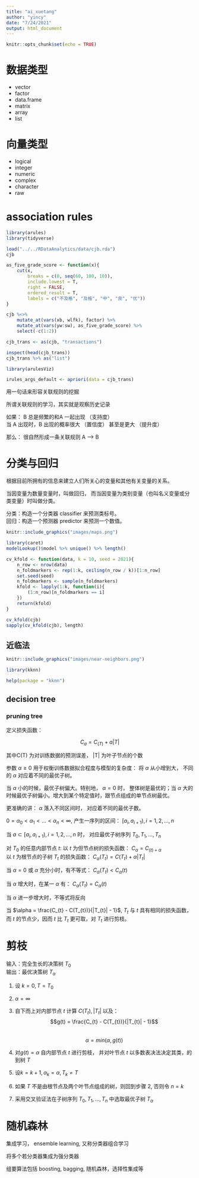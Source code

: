 ```yaml
---
title: "ai_xuetang"
author: "yincy"
date: "7/24/2021"
output: html_document
---
```


```r
knitr::opts_chunk$set(echo = TRUE)
```

# 数据类型

-   vector\
-   factor\
-   data.frame\
-   matrix\
-   array\
-   list

# 向量类型

-   logical\
-   integer\
-   numeric\
-   complex\
-   character
-   raw

# association rules

```r
library(arules)
library(tidyverse)

load("../../RDataAnalytics/data/cjb.rda")
cjb
```

```r
as_five_grade_score <- function(x){
    cut(x, 
        breaks = c(0, seq(60, 100, 10)), 
        include.lowest = T, 
        right = FALSE, 
        ordered_result = T, 
        labels = c("不及格", "及格", "中", "良", "优"))
}

cjb %<>% 
    mutate_at(vars(xb, wlfk), factor) %>% 
    mutate_at(vars(yw:sw), as_five_grade_score) %>% 
    select(-c(1:2))

cjb_trans <- as(cjb, "transactions")
```

```r
inspect(head(cjb_trans))
cjb_trans %>% as("list")
```

```r
library(arulesViz)

irules_args_default <- apriori(data = cjb_trans)
```

用一句话来形容关联规则的挖掘

所谓关联规则的学习，其实就是观察历史记录

如果： B 总是频繁的和A 一起出现 （支持度）\
当 A 出现时，B 出现的概率很大 （置信度） 甚至是更大 （提升度）

那么： 很自然形成一条关联规则 A --\> B

# 分类与回归

根据目前所拥有的信息来建立人们所关心的变量和其他有关变量的关系。

当因变量为数量变量时，叫做回归， 而当因变量为类别变量（也叫名义变量或分类变量）时叫做分类。

分类：构造一个分类器 classifier 来预测类标号。\
回归：构造一个预测器 predictor 来预测一个数值。

```r
knitr::include_graphics("images/maps.png")
```

```r
library(caret)
modelLookup()$model %>% unique() %>% length()
```

```r
cv_kfold <- function(data, k = 10, seed = 2021){
    n_row <- nrow(data)
    n_foldmarkers <- rep(1:k, ceiling(n_row / k))[1:n_row]
    set.seed(seed)
    n_foldmarkers <- sample(n_foldmarkers)
    kfold <- lapply(1:k, function(i){
        (1:n_row)[n_foldmarkers == i]
    })
    return(kfold)
}

cv_kfold(cjb)
sapply(cv_kfold(cjb), length)
```

## 近临法

```r
knitr::include_graphics("images/near-neighbors.png")
```

```r
library(kknn)

help(package = "kknn")
```

## decision tree

### pruning tree

定义损失函数：

$$C_{a} = C_{(T)} + a|T|$$

其中C(T) 为对训练数据的预测误差， \|T\| 为叶子节点的个数

参数 $\alpha \geq 0$ 用于权衡训练数据拟合程度与模型的复杂度： 将 $\alpha$ 从小增到大， 不同的 $\alpha$ 对应着不同的最优子树。

当 $\alpha$ 小的时候，最优子树偏大。特别地， $\alpha = 0$ 时， 整体树是最优的；当 $\alpha$ 大的时候最优子树偏小。增大到某个特定值时，跟节点组成的单节点树最优。

更准确的讲： $\alpha$ 落入不同区间时， 对应着不同的最优子数。

$0 = \alpha_{0} < \alpha_{1} < ... < \alpha_{n} < \infty$, 产生一序列的区间： $[a_{i}, a_{i + 1}), i = 1, 2 ,..., n$

当 $a \subset [a_{i}, a_{i + 1}), i = 1, 2, ..., n$ 时， 对应最优子树序列 ${T_{0}, T_{1}, ..., T_{n}}$


对 $T_{0}$ 的任意内部节点 $t$: 
以 $t$ 为但节点树的损失函数： $C_{\alpha} = C_{(t) + \alpha}$  
以 $t$ 为根节点的子树 $T_{t}$ 的损失函数： $C_{\alpha}(T_{t}) = C(T_{t}) + \alpha|T_{t}|$  

当 $\alpha = 0$ 或 $\alpha$ 充分小时，有不等式： $C_{\alpha}(T_{t}) < C_{\alpha}(t)$  

当 $\alpha$ 增大时，在某一 $\alpha$ 有： $C_{\alpha}(T_{t}) = C_{\alpha}(t)$  

当 $\alpha$ 进一步增大时，不等式将反向  

当 $\alpha = \frac{C_{t} - C(T_{t})}{|T_{t}| - 1}$, $T_{t}$ 与 $t$ 具有相同的损失函数，而 $t$ 的节点少，因而 $t$ 比 $T_{t}$ 更可取，对 $T_{t}$ 进行剪枝。  


# 剪枝

输入：完全生长的决策树 $T_{0}$  
输出：最优决策树 $T_{\alpha}$  

1. 设 $k = 0, T = T_{0}$  
2. $\alpha = \infty$  
3. 自下而上对内部节点 $t$ 计算 $C(T_{t}), |T_{t}|$ 以及： $$g(t) = \frac{C_{t} - C(T_{t})}{|T_{t}| - 1}$$  
$$\alpha = min(\alpha, g(t))$$

4. 对$g(t) = \alpha$ 自内部节点 $t$ 进行剪枝， 并对叶节点 $t$ 以多数表决法决定其类，的到树 $T$  

5. 设$k = k + 1, \alpha_{k} = \alpha, T_{k} = T$  

6. 如果 $T$ 不是由根节点及两个叶节点组成的树，则回到步骤 2, 否则令 $n = k$  

7. 采用交叉验证法在子树序列 $T_{0}, T_{1}, ..., T_{n}$ 中选取最优子树 $T_{\alpha}$  

# 随机森林
集成学习， ensemble learning, 又称分类器组合学习  

将多个若分类器集成为强分类器  

组要算法包括 boosting, bagging, 随机森林，选择性集成等   















